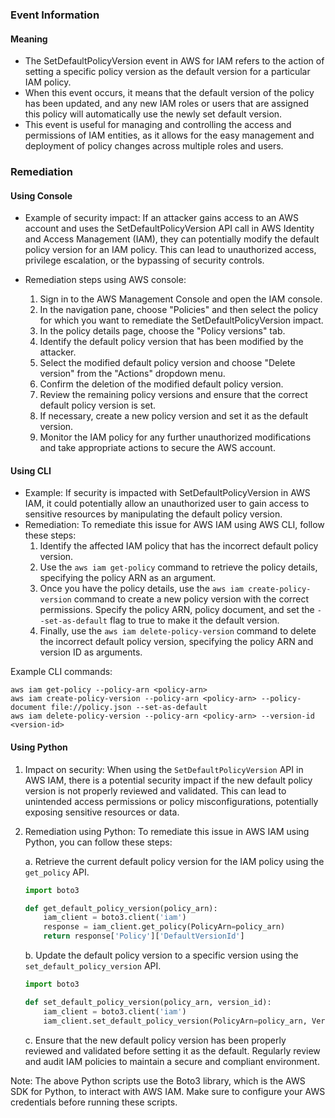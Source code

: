 
### Event Information

#### Meaning

- The SetDefaultPolicyVersion event in AWS for IAM refers to the action of setting a specific policy version as the default version for a particular IAM policy.
- When this event occurs, it means that the default version of the policy has been updated, and any new IAM roles or users that are assigned this policy will automatically use the newly set default version.
- This event is useful for managing and controlling the access and permissions of IAM entities, as it allows for the easy management and deployment of policy changes across multiple roles and users.

### Remediation

#### Using Console

- Example of security impact: If an attacker gains access to an AWS account and uses the SetDefaultPolicyVersion API call in AWS Identity and Access Management (IAM), they can potentially modify the default policy version for an IAM policy. This can lead to unauthorized access, privilege escalation, or the bypassing of security controls.

- Remediation steps using AWS console:
  1. Sign in to the AWS Management Console and open the IAM console.
  2. In the navigation pane, choose "Policies" and then select the policy for which you want to remediate the SetDefaultPolicyVersion impact.
  3. In the policy details page, choose the "Policy versions" tab.
  4. Identify the default policy version that has been modified by the attacker.
  5. Select the modified default policy version and choose "Delete version" from the "Actions" dropdown menu.
  6. Confirm the deletion of the modified default policy version.
  7. Review the remaining policy versions and ensure that the correct default policy version is set.
  8. If necessary, create a new policy version and set it as the default version.
  9. Monitor the IAM policy for any further unauthorized modifications and take appropriate actions to secure the AWS account.

#### Using CLI

- Example: If security is impacted with SetDefaultPolicyVersion in AWS IAM, it could potentially allow an unauthorized user to gain access to sensitive resources by manipulating the default policy version.
- Remediation: To remediate this issue for AWS IAM using AWS CLI, follow these steps:
  1. Identify the affected IAM policy that has the incorrect default policy version.
  2. Use the `aws iam get-policy` command to retrieve the policy details, specifying the policy ARN as an argument.
  3. Once you have the policy details, use the `aws iam create-policy-version` command to create a new policy version with the correct permissions. Specify the policy ARN, policy document, and set the `--set-as-default` flag to true to make it the default version.
  4. Finally, use the `aws iam delete-policy-version` command to delete the incorrect default policy version, specifying the policy ARN and version ID as arguments.

Example CLI commands:
```
aws iam get-policy --policy-arn <policy-arn>
aws iam create-policy-version --policy-arn <policy-arn> --policy-document file://policy.json --set-as-default
aws iam delete-policy-version --policy-arn <policy-arn> --version-id <version-id>
```

#### Using Python

1. Impact on security: When using the `SetDefaultPolicyVersion` API in AWS IAM, there is a potential security impact if the new default policy version is not properly reviewed and validated. This can lead to unintended access permissions or policy misconfigurations, potentially exposing sensitive resources or data.

2. Remediation using Python: To remediate this issue in AWS IAM using Python, you can follow these steps:

   a. Retrieve the current default policy version for the IAM policy using the `get_policy` API.
   
   ```python
   import boto3

   def get_default_policy_version(policy_arn):
       iam_client = boto3.client('iam')
       response = iam_client.get_policy(PolicyArn=policy_arn)
       return response['Policy']['DefaultVersionId']
   ```
   
   b. Update the default policy version to a specific version using the `set_default_policy_version` API.
   
   ```python
   import boto3

   def set_default_policy_version(policy_arn, version_id):
       iam_client = boto3.client('iam')
       iam_client.set_default_policy_version(PolicyArn=policy_arn, VersionId=version_id)
   ```
   
   c. Ensure that the new default policy version has been properly reviewed and validated before setting it as the default. Regularly review and audit IAM policies to maintain a secure and compliant environment.

Note: The above Python scripts use the Boto3 library, which is the AWS SDK for Python, to interact with AWS IAM. Make sure to configure your AWS credentials before running these scripts.

